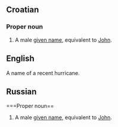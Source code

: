 ==Croatian==
===Proper noun===
#A male [[given name]], equivalent to [[John]].

==English==

A name of a recent hurricane.

==Russian==
===Proper noun==
#A male [[given name]], equivalent to [[John]].